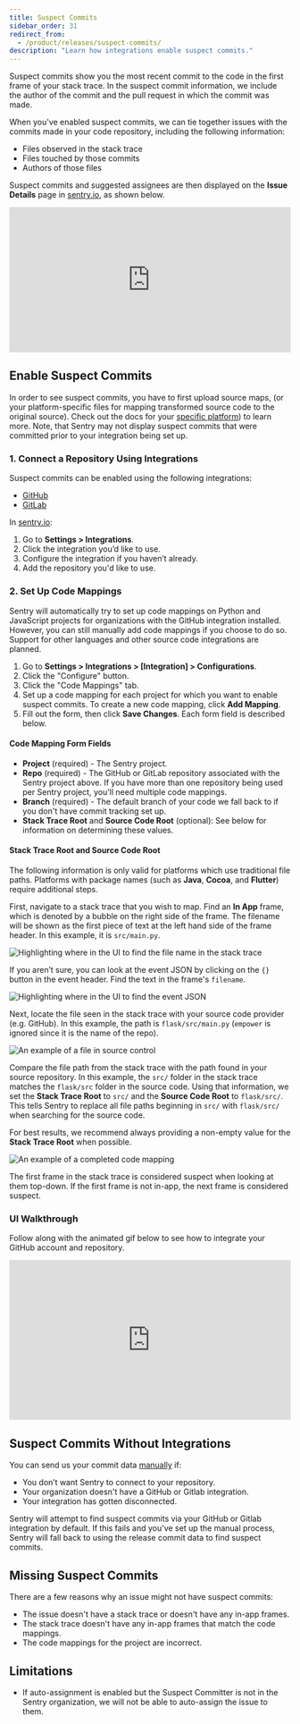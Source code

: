 ```yaml
---
title: Suspect Commits
sidebar_order: 31
redirect_from:
  - /product/releases/suspect-commits/
description: "Learn how integrations enable suspect commits."
---
```


<Include name="only-error-issues-note.mdx" />

Suspect commits show you the most recent commit to the code in the first frame of your stack trace. In the suspect commit information, we include the author of the commit and the pull request in which the commit was made.

When you've enabled suspect commits, we can tie together issues with the commits made in your code repository, including the following information:

- Files observed in the stack trace
- Files touched by those commits
- Authors of those files

Suspect commits and suggested assignees are then displayed on the **Issue Details** page in [sentry.io](https://sentry.io), as shown below.

<div style="position: relative; padding-bottom: calc(43.44919786096257% + 41px); height: 0; width: 100%">
  <iframe
    src="https://demo.arcade.software/XIrI8grPiEtHHSfCpCOt?embed"
    frameborder="0"
    loading="lazy"
    webkitallowfullscreen
    mozallowfullscreen
    allowfullscreen
    style="position: absolute; top: 0; left: 0; width: 100%; height: 100%;color-scheme: light;"
    title="FE Tutorial -> See Suspect Commits & Suggested Assignees"
  ></iframe>
</div>

## Enable Suspect Commits

In order to see suspect commits, you have to first upload source maps, (or your platform-specific files for mapping transformed source code to the original source). Check out the docs for your [specific platform](/platforms/)) to learn more. Note, that Sentry may not display suspect commits that were committed prior to your integration being set up.

### 1. Connect a Repository Using Integrations

Suspect commits can be enabled using the following integrations:

- [GitHub](/product/integrations/source-code-mgmt/github/)
- [GitLab](/product/integrations/source-code-mgmt/gitlab/)

In [sentry.io](https://sentry.io):

1. Go to **Settings > Integrations**.
1. Click the integration you’d like to use.
1. Configure the integration if you haven’t already.
1. Add the repository you'd like to use.

### 2. Set Up Code Mappings

<Note>

Sentry will automatically try to set up code mappings on Python and JavaScript projects for organizations with the GitHub integration installed. However, you can still manually add code mappings if you choose to do so. Support for other languages and other source code integrations are planned.

</Note>

1. Go to **Settings > Integrations > [Integration] > Configurations**.
1. Click the "Configure" button.
1. Click the "Code Mappings" tab.
1. Set up a code mapping for each project for which you want to enable suspect commits. To create a new code mapping, click **Add Mapping**.
1. Fill out the form, then click **Save Changes**. Each form field is described below.

#### Code Mapping Form Fields

- **Project** (required) - The Sentry project.
- **Repo** (required) - The GitHub or GitLab repository associated with the Sentry project above. If you have more than one repository being used per Sentry project, you'll need multiple code mappings.
- **Branch** (required) - The default branch of your code we fall back to if you don't have commit tracking set up.
- **Stack Trace Root** and **Source Code Root** (optional): See below for information on determining these values.

#### Stack Trace Root and Source Code Root

<Note>

The following information is only valid for platforms which use traditional file paths. Platforms with package names (such as **Java**, **Cocoa**, and **Flutter**) require additional steps.

</Note>

First, navigate to a stack trace that you wish to map. Find an **In App** frame, which is denoted by a bubble on the right side of the frame. The filename will be shown as the first piece of text at the left hand side of the frame header. In this example, it is `src/main.py`.

![Highlighting where in the UI to find the file name in the stack trace](code-mappings-stacktrace.png)

If you aren’t sure, you can look at the event JSON by clicking on the `{}` button in the event header. Find the text in the frame's `filename`.

![Highlighting where in the UI to find the event JSON](code-mappings-event-json.png)

Next, locate the file seen in the stack trace with your source code provider (e.g. GitHub). In this example, the path is `flask/src/main.py` (`empower` is ignored since it is the name of the repo).

![An example of a file in source control](code-mappings-source-file.png)

Compare the file path from the stack trace with the path found in your source repository. In this example, the `src/` folder in the stack trace matches the `flask/src` folder in the source code. Using that information, we set the **Stack Trace Root** to `src/` and the **Source Code Root** to `flask/src/`. This tells Sentry to replace all file paths beginning in `src/` with `flask/src/` when searching for the source code.

For best results, we recommend always providing a non-empty value for the **Stack Trace Root** when possible.

![An example of a completed code mapping](code-mappings-configure-modal.png)

The first frame in the stack trace is considered suspect when looking at them top-down. If the first frame is not in-app, the next frame is considered suspect.

### UI Walkthrough

Follow along with the animated gif below to see how to integrate your GitHub account and repository.

<div style="position: relative; padding-bottom: calc(48.66707997520149% + 41px); height: 0; width: 100%">
  <iframe
    src="https://demo.arcade.software/OlEYtzImezSBwsV8SVc8?embed"
    frameborder="0"
    loading="lazy"
    webkitallowfullscreen
    mozallowfullscreen
    allowfullscreen
    style="position: absolute; top: 0; left: 0; width: 100%; height: 100%;color-scheme: light;"
    title="FE Tutorial -> Install GitHub Config & Add Code Mapping"
  ></iframe>
</div>

## Suspect Commits Without Integrations

You can send us your commit data [manually](/product/releases/associate-commits/) if:

- You don’t want Sentry to connect to your repository.
- Your organization doesn't have a GitHub or Gitlab integration.
- Your integration has gotten disconnected.

Sentry will attempt to find suspect commits via your GitHub or Gitlab integration by default. If this fails and you've set up the manual process, Sentry will fall back to using the release commit data to find suspect commits.

## Missing Suspect Commits

There are a few reasons why an issue might not have suspect commits:

- The issue doesn't have a stack trace or doesn't have any in-app frames.
- The stack trace doesn't have any in-app frames that match the code mappings.
- The code mappings for the project are incorrect.

## Limitations

- If auto-assignment is enabled but the Suspect Committer is not in the Sentry organization, we will not be able to auto-assign the issue to them.
